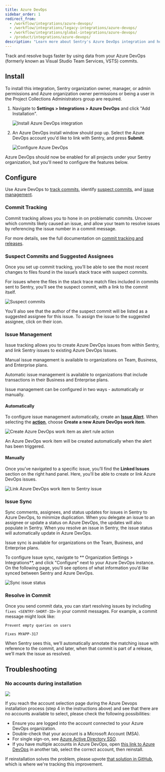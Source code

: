 ```yaml
---
title: Azure DevOps
sidebar_order: 1
redirect_from:
  - /workflow/integrations/azure-devops/
  - /workflow/integrations/legacy-integrations/azure-devops/
  - /workflow/integrations/global-integrations/azure-devops/
  - /product/integrations/azure-devops/
description: "Learn more about Sentry's Azure DevOps integration and how it can track and resolve bugs faster by using data from your Azure DevOps commits."
---
```


Track and resolve bugs faster by using data from your Azure DevOps (formerly known as Visual Studio Team Services, VSTS) commits.

## Install

<Note>

To install this integration, Sentry organization owner, manager, or admin permissions and Azure organization owner permissions or being a user in the Project Collections Administrators group are required.

</Note>

1. Navigate to **Settings > Integrations > Azure DevOps** and click "Add Installation".

   ![Install Azure DevOps integration](azure-devops-install.png)

2. An Azure DevOps install window should pop up. Select the Azure DevOps account you'd like to link with Sentry, and press **Submit**.

   ![Configure Azure DevOps](azure-global-installed.png)

Azure DevOps should now be enabled for all projects under your Sentry organization, but you'll need to configure the features below.

## Configure

Use Azure DevOps to [track commits](#commit-tracking), identify [suspect commits](#suspect-commits-and-suggested-assignees), and [issue management](#issue-management).

### Commit Tracking

Commit tracking allows you to hone in on problematic commits. Uncover which commits likely caused an issue, and allow your team to resolve issues by referencing the issue number in a commit message.

For more details, see the full documentation on [commit tracking and releases](/product/releases/setup/).

### Suspect Commits and Suggested Assignees

Once you set up commit tracking, you’ll be able to see the most recent changes to files found in the issue’s stack trace with suspect commits.

For issues where the files in the stack trace match files included in commits sent to Sentry, you’ll see the suspect commit, with a link to the commit itself.

![Suspect commits](azure-global-suspect-commit.png)

You’ll also see that the author of the suspect commit will be listed as a suggested assignee for this issue. To assign the issue to the suggested assignee, click on their icon.

### Issue Management

Issue tracking allows you to create Azure DevOps issues from within Sentry, and link Sentry issues to existing Azure DevOps Issues.

<Alert title="Note" level="info">
  <p>Manual issue management is available to organizations on Team, Business, and Enterprise plans.</p>
  <p>Automatic issue management is available to organizations that include transactions in their Business and Enterprise plans.</p>
</Alert>

Issue management can be configured in two ways - automatically or manually.

#### Automatically

To configure issue management automatically, create an [**Issue Alert**](/product/alerts-notifications/issue-alerts/). When selecting the [**action**](/product/alerts/create-alerts/issue-alert-config/#then-conditions-actions), choose **Create a new Azure DevOps work item**.

![Create Azure DevOps work item as alert rule action](azure-ticket-rule.png)

An Azure DevOps work item will be created automatically when the alert has been triggered.

#### Manually

Once you’ve navigated to a specific issue, you’ll find the **Linked Issues** section on the right hand panel. Here, you’ll be able to create or link Azure DevOps issues.

![Link Azure DevOps work item to Sentry issue](azure-global-link-issue.png)

### Issue Sync

Sync comments, assignees, and status updates for issues in Sentry to Azure DevOps, to minimize duplication. When you delegate an issue to an assignee or update a status on Azure DevOps, the updates will also populate in Sentry. When you resolve an issue in Sentry, the issue status will automatically update in Azure DevOps.

<Alert title="Note" level="info">
  Issue sync is available for organizations on the Team, Business, and
  Enterprise plans.
</Alert>

To configure Issue sync, navigate to ** Organization Settings > Integrations**, and click "Configure" next to your Azure DevOps instance. On the following page, you’ll see options of what information you’d like synced between Sentry and Azure DevOps.

![Sync issue status](azure-global-issue-sync.png)

### Resolve in Commit

Once you send commit data, you can start resolving issues by including `fixes <SENTRY-SHORT-ID>` in your commit messages. For example, a commit message might look like:

```
Prevent empty queries on users

Fixes MYAPP-317
```

When Sentry sees this, we’ll automatically annotate the matching issue with reference to the commit, and later, when that commit is part of a release, we’ll mark the issue as resolved.

## Troubleshooting

### No accounts during installation

![](azure-add-account-no-accounts.png)

If you reach the account selection page during the Azure Devops installation process (step 4 in the instructions above) and see that there are no accounts available to select, please check the following possibilities:

- Ensure you are logged into the account connected to your Azure DevOps organization.
- Double-check that your account is a Microsoft Account (MSA).
- For single sign-on, see [Azure Active Directory SSO](/product/accounts/sso/azure-sso/).
- If you have multiple accounts in Azure DevOps, open [this link to Azure DevOps](https://aex.dev.azure.com) in another tab, select the correct account, then reinstall.

 <Note>

 If reinstallation solves the problem, please upvote [that solution in GitHub](https://github.com/getsentry/sentry/issues/14357), which is where we're tracking this improvement.

 </Note>
